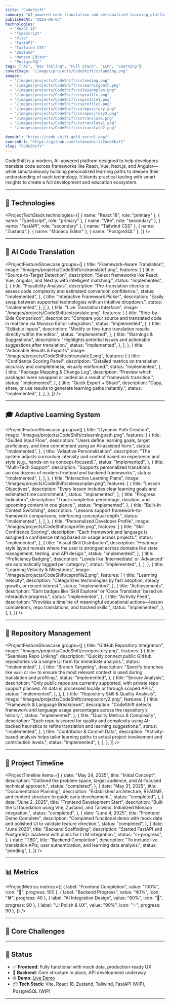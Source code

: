 ```yaml
---
title: "CodeShift"
summary: "AI-powered code translation and personalized learning platform to help developers migrate between frameworks and accelerate skill growth."
publishedAt: "2025-06-03"
technologies:
  - "React 18"
  - "TypeScript"
  - "Vite"
  - "FastAPI"
  - "Tailwind CSS"
  - "Zustand"
  - "Monaco Editor"
  - "PostgreSQL"
tags: ["AI", "Dev Tooling", "Full Stack", "LLM", "Learning"]
coverImage: "/images/projects/CodeShift/cslanding.png"
images:
  - "/images/projects/CodeShift/cslanding.png"
  - "/images/projects/CodeShift/cslearningpath.png"
  - "/images/projects/CodeShift/cslessonplan.png"
  - "/images/projects/CodeShift/csprofile.png"
  - "/images/projects/CodeShift/csprofile1.png"
  - "/images/projects/CodeShift/csprofile2.png"
  - "/images/projects/CodeShift/csrepository.png"
  - "/images/projects/CodeShift/csrepository2.png"
  - "/images/projects/CodeShift/cstranslate.png"
  - "/images/projects/CodeShift/cstranslate1.png"
  - "/images/projects/CodeShift/cstranslate2.png"

demoUrl: "https://code-shift-gold.vercel.app/"
sourceUrl: "https://github.com/Cstannahill/CodeShift"
slug: "CodeShift"
---
```


CodeShift is a modern, AI-powered platform designed to help developers translate code across frameworks like React, Vue, Next.js, and Angular—while simultaneously building personalized learning paths to deepen their understanding of each technology. It blends practical tooling with smart insights to create a full development and education ecosystem.

---

## 🔧 Technologies

<ProjectTechStack
  technologies={[
    { name: "React 18", role: "primary" },
    { name: "TypeScript", role: "primary" },
    { name: "Vite", role: "secondary" },
    { name: "FastAPI", role: "secondary" },
    { name: "Tailwind CSS" },
    { name: "Zustand" },
    { name: "Monaco Editor" },
    { name: "PostgreSQL" },
  ]}
/>

---

## 🔀 AI Code Translation

<ProjectFeatureShowcase
  groups={[
    {
      title: "Framework-Aware Translation",
      image: "/images/projects/CodeShift/cstranslate1.png",
      features: [
        {
          title: "Source-to-Target Detection",
          description:
            "Select frameworks like React, Vue, Angular, and Next.js with intelligent matching.",
          status: "implemented",
        },
        {
          title: "Feasibility Analysis",
          description:
            "Pre-translation checks to assess code complexity and estimated conversion confidence.",
          status: "implemented",
        },
        {
          title: "Interactive Framework Picker",
          description:
            "Easily swap between supported technologies with an intuitive dropdown.",
          status: "implemented",
        },
      ],
    },
    {
      title: "Live Translation Interface",
      image: "/images/projects/CodeShift/cstranslate.png",
      features: [
        {
          title: "Side-by-Side Comparison",
          description:
            "Compare your source and translated code in real time via Monaco Editor integration.",
          status: "implemented",
        },
        {
          title: "Editable Inputs",
          description:
            "Modify or fine-tune translation results directly within the editor.",
          status: "implemented",
        },
        {
          title: "Warnings & Suggestions",
          description:
            "Highlights potential issues and actionable suggestions after translation.",
          status: "implemented",
        },
      ],
    },
    {
      title: "Actionable Results & Exports",
      image: "/images/projects/CodeShift/cstranslate2.png",
      features: [
        {
          title: "Confidence Scoring Panel",
          description:
            "Detailed metrics on translation accuracy and completeness, visually reinforced.",
          status: "implemented",
        },
        {
          title: "Package Mapping & Change Log",
          description:
            "Preview which packages were swapped or added as a result of framework transition.",
          status: "implemented",
        },
        {
          title: "Quick Export + Share",
          description:
            "Copy, share, or use results to generate learning paths instantly.",
          status: "implemented",
        },
      ],
    },
  ]}
/>

---

## 🎓 Adaptive Learning System

<ProjectFeatureShowcase
  groups={[
    {
      title: "Dynamic Path Creation",
      image: "/images/projects/CodeShift/cslearningpath.png",
      features: [
        {
          title: "Guided Input Flow",
          description:
            "Users define learning goals, target proficiency, and time commitment using an AI-assisted form.",
          status: "implemented",
        },
        {
          title: "Adaptive Personalization",
          description:
            "The system adjusts curriculum intensity and content based on experience and style (e.g., hands-on vs concept-focused).",
          status: "implemented",
        },
        {
          title: "Multi-Tech Support",
          description:
            "Supports personalized transitions across dozens of modern frontend and backend frameworks.",
          status: "implemented",
        },
      ],
    },
    {
      title: "Interactive Learning Plans",
      image: "/images/projects/CodeShift/cslessonplan.png",
      features: [
        {
          title: "Lesson Objectives",
          description:
            "Every lesson includes clear learning goals and estimated time commitment.",
          status: "implemented",
        },
        {
          title: "Progress Indicators",
          description:
            "Track completion percentage, duration, and upcoming content in one glance.",
          status: "implemented",
        },
        {
          title: "Built-In Context Switching",
          description:
            "Lessons support framework-to-framework comparisons, reinforcing conceptual depth.",
          status: "implemented",
        },
      ],
    },
    {
      title: "Personalized Developer Profile",
      image: "/images/projects/CodeShift/csprofile.png",
      features: [
        {
          title: "Skill Confidence Scoring",
          description:
            "Each framework and language is assigned a confidence rating based on usage across projects.",
          status: "implemented",
        },
        {
          title: "Visual Skill Distribution",
          description:
            "Heatmap-style layout reveals where the user is strongest across domains like state management, testing, and API design.",
          status: "implemented",
        },
        {
          title: "Proficiency Badging",
          description:
            "Levels like 'Intermediate' or 'Advanced' are automatically tagged per category.",
          status: "implemented",
        },
      ],
    },
    {
      title: "Learning Velocity & Milestones",
      image: "/images/projects/CodeShift/csprofile2.png",
      features: [
        {
          title: "Learning Velocity",
          description:
            "Categorizes technologies by fast adoption, steady growth, or recent interest.",
          status: "implemented",
        },
        {
          title: "Achievements",
          description:
            "Earn badges like 'Skill Explorer' or 'Code Translator' based on interactive progress.",
          status: "implemented",
        },
        {
          title: "Activity Feed",
          description:
            "Provides a timeline of meaningful educational actions—lesson completions, repo translations, and tracked skills.",
          status: "implemented",
        },
      ],
    },
  ]}
/>

---

## 📂 Repository Management

<ProjectFeatureShowcase
  groups={[
    {
      title: "GitHub Repository Integration",
      image: "/images/projects/CodeShift/csrepository.png",
      features: [
        {
          title: "Seamless Repo Linking",
          description:
            "Quickly connect public GitHub repositories via a simple UI form for immediate analysis.",
          status: "implemented",
        },
        {
          title: "Branch Targeting",
          description:
            "Specify branches like `main` or `dev` to ensure the most relevant context is used during translation and profiling.",
          status: "implemented",
        },
        {
          title: "Secure Analysis",
          description:
            "Only public repos are currently supported, with private repo support planned. All data is processed locally or through scoped APIs.",
          status: "implemented",
        },
      ],
    },
    {
      title: "Repository Skill & Quality Analysis",
      image: "/images/projects/CodeShift/csrepository2.png",
      features: [
        {
          title: "Framework & Language Breakdown",
          description:
            "CodeShift detects framework and language usage percentages across the repository’s history.",
          status: "implemented",
        },
        {
          title: "Quality Metrics & Complexity",
          description:
            "Each repo is scored for quality and complexity using AI-backed heuristics to refine translation and learning suggestions.",
          status: "implemented",
        },
        {
          title: "Contributor & Commit Data",
          description:
            "Activity-based analysis helps tailor learning paths to actual project involvement and contribution levels.",
          status: "implemented",
        },
      ],
    },
  ]}
/>

---

## 🧠 Project Timeline

<ProjectTimeline
  items={[
    {
      date: "May 24, 2025",
      title: "Initial Concept",
      description:
        "Outlined the problem space, target audience, and AI-focused technical approach.",
      status: "completed",
    },
    {
      date: "May 31, 2025",
      title: "Documentation Planning",
      description:
        "Established architecture, README, and content structure to guide early development.",
      status: "completed",
    },
    {
      date: "June 2, 2025",
      title: "Frontend Development Start",
      description:
        "Built the UI foundation using Vite, Zustand, and Tailwind. Initialized Monaco integration.",
      status: "completed",
    },
    {
      date: "June 4, 2025",
      title: "Frontend Demo Complete",
      description:
        "Completed functional demo with mock data and polished UI to validate feature direction.",
      status: "completed",
    },
    {
      date: "June 2025",
      title: "Backend Scaffolding",
      description:
        "Started FastAPI and PostgreSQL backend with plans for LLM integration.",
      status: "in-progress",
    },
    {
      date: "TBD",
      title: "Backend Completion",
      description:
        "To include live translation APIs, user authentication, and learning data analysis.",
      status: "pending",
    },
  ]}
/>

---

## 📊 Metrics

<ProjectMetrics
  metrics={[
    { label: "Frontend Completion", value: "100%", icon: "🎯", progress: 100 },
    { label: "Backend Progress", value: "40%", icon: "🛠️", progress: 40 },
    { label: "AI Integration Design", value: "60%", icon: "🤖", progress: 60 },
    { label: "UI Polish & UX", value: "90%", icon: "✨", progress: 90 },
  ]}
/>

---

## 🧩 Core Challenges

<ProjectChallengeCard
  title="Framework-Aware Code Translation"
  challenge="Traditional converters fail to respect idioms like hooks, routing, or composition models across JS frameworks."
  solution="Implemented a hybrid LLM + static analysis approach to preserve structure and map functional intent."
  impact="Dramatically improved translation accuracy and usability in real-world projects."
  difficulty="high"
  domain="AI / Dev Tooling"
/>

<ProjectChallengeCard
  title="Adaptive Learning at Scale"
  challenge="Pre-built tutorials often mismatch developer level, causing disengagement or inefficiency."
  solution="Designed adaptive curricula based on analysis of past projects, target goals, and usage patterns."
  impact="Improved engagement and knowledge retention while reducing redundant lessons."
  difficulty="medium"
  domain="Learning Platforms"
/>

---

## 🧪 Status

- ✅ **Frontend**: Fully functional with mock data, production-ready UX
- 🚧 **Backend**: Core structure in place, API development underway
- 🌐 **Demo**: [Live Demo](https://code-shift-gold.vercel.app/)
- 📦 **Tech Stack**: Vite, React 18, Zustand, Tailwind, FastAPI (WIP), PostgreSQL (WIP)

---
